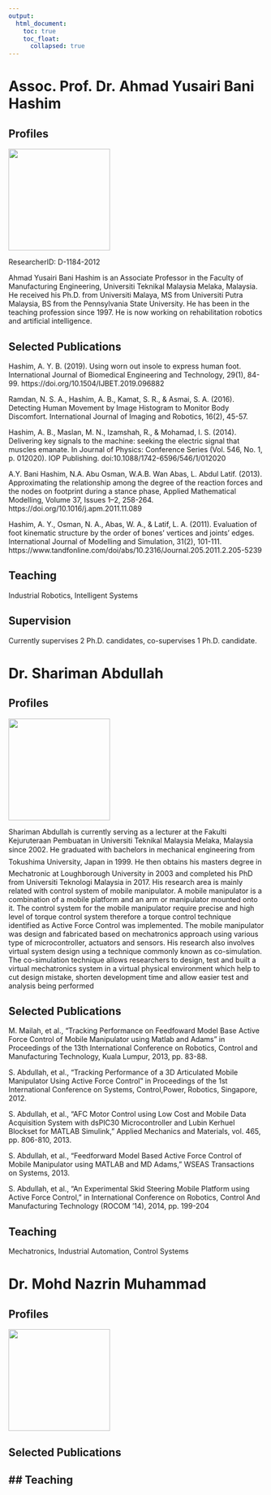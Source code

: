 ```yaml
---
output:
  html_document:
    toc: true
    toc_float:
      collapsed: true
---
```



# Assoc. Prof. Dr. Ahmad Yusairi Bani Hashim {.tabset .tabset-fade .tabset-pills}

## Profiles

<div id="bg">
  <img src="figures/ahmadyusairi.png" width="200px" alt="">
</div>  


ResearcherID: D-1184-2012

Ahmad Yusairi Bani Hashim is an Associate Professor in the Faculty of Manufacturing Engineering, Universiti Teknikal Malaysia Melaka, Malaysia. He received his Ph.D. from Universiti Malaya, MS from Universiti Putra Malaysia, BS from the Pennsylvania State University. He has been in the teaching profession since 1997. He is now working on rehabilitation robotics and artificial intelligence.

## Selected Publications

Hashim, A. Y. B. (2019). Using worn out insole to express human foot. International Journal of Biomedical Engineering and Technology, 29(1), 84-99. https://doi.org/10.1504/IJBET.2019.096882

Ramdan, N. S. A., Hashim, A. B., Kamat, S. R., & Asmai, S. A. (2016). Detecting Human Movement by Image Histogram to Monitor Body Discomfort. International Journal of Imaging and Robotics, 16(2), 45-57.

Hashim, A. B., Maslan, M. N., Izamshah, R., & Mohamad, I. S. (2014). Delivering key signals to the machine: seeking the electric signal that muscles emanate. In Journal of Physics: Conference Series (Vol. 546, No. 1, p. 012020). IOP Publishing. doi:10.1088/1742-6596/546/1/012020

A.Y. Bani Hashim, N.A. Abu Osman, W.A.B. Wan Abas, L. Abdul Latif. (2013). Approximating the relationship among the degree of the reaction forces and the nodes on footprint during a stance phase, Applied Mathematical Modelling, Volume 37, Issues 1–2, 258-264. https://doi.org/10.1016/j.apm.2011.11.089

Hashim, A. Y., Osman, N. A., Abas, W. A., & Latif, L. A. (2011). Evaluation of foot kinematic structure by the order of bones’ vertices and joints’ edges. International Journal of Modelling and Simulation, 31(2), 101-111. https://www.tandfonline.com/doi/abs/10.2316/Journal.205.2011.2.205-5239

## Teaching
Industrial Robotics, Intelligent Systems

## Supervision
Currently supervises 2 Ph.D. candidates, co-supervises 1 Ph.D. candidate.


# Dr. Shariman Abdullah {.tabset}


## Profiles

<div id="bg">
  <img src="figures/shariman.png" width="200px" alt="">
</div>  

Shariman Abdullah is currently serving as a lecturer at the Fakulti Kejuruteraan Pembuatan in Universiti Teknikal Malaysia Melaka, Malaysia since 2002. He graduated with bachelors in mechanical engineering from Tokushima University, Japan in 1999. He then obtains his masters degree in Mechatronic at Loughborough University in 2003 and completed his PhD from Universiti Teknologi Malaysia in 2017. His research area is mainly related with control system of mobile manipulator. A mobile manipulator is a combination of a mobile platform and an arm or manipulator mounted onto it. The control system for the mobile manipulator require precise and high level of torque control system therefore a torque control technique identified as Active Force Control was implemented. The mobile manipulator was design and fabricated based on mechatronics approach using various type of microcontroller, actuators and sensors. His research also involves virtual system design using a technique commonly known as co-simulation. The co-simulation technique allows researchers to design, test and built a virtual mechatronics system in a virtual physical environment which help to cut design mistake, shorten development time and allow easier test and analysis being performed

## Selected Publications

M. Mailah, et al., "Tracking Performance on Feedfoward Model Base Active Force Control of Mobile Manipulator using Matlab and Adams " in Proceedings of the 13th International Conference on Robotics, Control and Manufacturing Technology, Kuala Lumpur, 2013, pp. 83-88.

S. Abdullah, et al., "Tracking Performance of a 3D Articulated Mobile Manipulator Using Active Force Control " in Proceedings of the 1st International Conference on Systems, Control,Power, Robotics, Singapore, 2012.

S. Abdullah, et al., "AFC Motor Control using Low Cost and Mobile Data Acquisition System with dsPIC30 Microcontroller and Lubin Kerhuel Blockset for MATLAB Simulink," Applied Mechanics and Materials, vol. 465, pp. 806-810, 2013.

S. Abdullah, et al., "Feedforward Model Based Active Force Control of Mobile Manipulator using MATLAB and MD Adams," WSEAS Transactions on Systems, 2013.

S. Abdullah, et al., "An Experimental Skid Steering Mobile Platform using Active Force Control," in International Conference on Robotics, Control And Manufacturing Technology (ROCOM '14), 2014, pp. 199-204

## Teaching

Mechatronics, Industrial Automation, Control Systems


# Dr. Mohd Nazrin Muhammad {.tabset}

## Profiles
<div id="bg">
  <img src="figures/nazrin.png" width="200px" alt="">
</div>  


## Selected Publications

## Teaching
---
